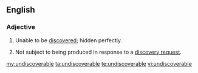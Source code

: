 ==English==
===Adjective===
{{en-adj}}
# Unable to be [[discover]]ed; hidden perfectly.
# {{context|legal|lang=en}} Not subject to being produced in response to a [[discovery request]].

[[my:undiscoverable]]
[[ta:undiscoverable]]
[[te:undiscoverable]]
[[vi:undiscoverable]]